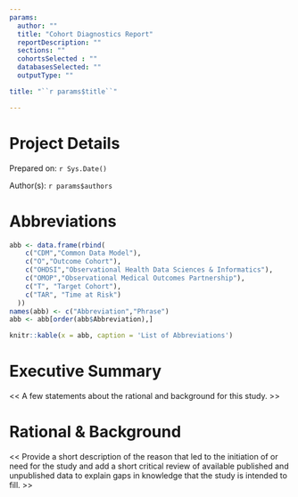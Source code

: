```yaml
---
params:
  author: ""
  title: "Cohort Diagnostics Report"
  reportDescription: ""
  sections: ""
  cohortsSelected : ""
  databasesSelected: ""
  outputType: ""

title: "``r params$title``"

---
```


# Project Details
Prepared on: ``r Sys.Date()``

Author(s): ``r params$authors``


# Abbreviations

```r
abb <- data.frame(rbind(
    c("CDM","Common Data Model"),
    c("O","Outcome Cohort"),
    c("OHDSI","Observational Health Data Sciences & Informatics"),
    c("OMOP","Observational Medical Outcomes Partnership"),
    c("T", "Target Cohort"),
    c("TAR", "Time at Risk")
  ))
names(abb) <- c("Abbreviation","Phrase")
abb <- abb[order(abb$Abbreviation),]

knitr::kable(x = abb, caption = 'List of Abbreviations')

```

# Executive Summary

<< A few statements about the rational and background for this study. >>


# Rational & Background

<< Provide a short description of the reason that led to the initiation of or need for the study and add a short critical review of available published and unpublished data to explain gaps in knowledge that the study is intended to fill. >>